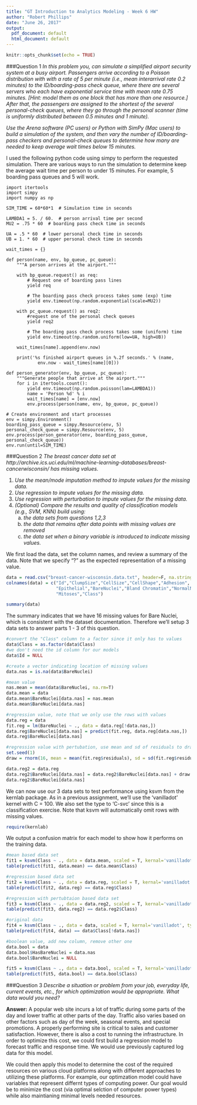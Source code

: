 ```yaml
---
title: "GT Introduction to Analytics Modeling - Week 6 HW"
author: "Robert Phillips"
date: "June 26, 2017"
output:
  pdf_document: default
  html_document: default
---
```


```r
knitr::opts_chunk$set(echo = TRUE)
```

###Question 1
_In this problem you, can simulate a simplified airport security system at a busy airport. Passengers arrive according to a Poisson distribution with with a rate of 5 per minute (i.e., mean interarrival rate 0.2 minutes) to the ID/boarding-pass check queue, where there are several servers who each have exponential service time with mean rate 0.75 minutes. [Hint: model them as one block that has more than one resource.] After that, the passengers are assigned to the shortest of the several personal-check queues, where they go through the personal scanner (time is uniformly distributed between 0.5 minutes and 1 minute)._

_Use the Arena software (PC users) or Python with SimPy (Mac users) to build a simulation of the system, and then vary the number of ID/boarding-pass checkers and personal-check queues to determine how many are needed to keep average wait times below 15 minutes._

I used the following python code using simpy to perform the requested simulation.  There are various ways to run the simulation to determine keep the average wait time per person to under 15 minutes.  For example, 5 boarding pass queues and 5 will work.

    import itertools
    import simpy
    import numpy as np
    
    SIM_TIME = 60*60*1  # Simulation time in seconds
    
    LAMBDA1 = 5. / 60.  # person arrival time per second
    MU2 = .75 * 60  # boarding pass check time in seconds
    
    UA = .5 * 60  # lower personal check time in seconds
    UB = 1. * 60  # upper personal check time in seconds
    
    wait_times = {}

    def person(name, env, bp_queue, pc_queue):
        """A person arrives at the airport."""
        
        with bp_queue.request() as req:
            # Request one of boarding pass lines
            yield req
    
            # The boarding pass check process takes some (exp) time
            yield env.timeout(np.random.exponential(scale=MU2))
    
        with pc_queue.request() as req2:
            #request one of the personal check queues
            yield req2
            
            # The boarding pass check process takes some (uniform) time
            yield env.timeout(np.random.uniform(low=UA, high=UB))
    
        wait_times[name].append(env.now)
        
        print('%s finished airport queues in %.2f seconds.' % (name,
                env.now - wait_times[name][0]))
                                                              
    def person_generator(env, bp_queue, pc_queue):
        """Generate people that arrive at the airport."""
        for i in itertools.count():
            yield env.timeout(np.random.poisson(lam=LAMBDA1))
            name = 'Person %d' % i
            wait_times[name] = [env.now]
            env.process(person(name, env, bp_queue, pc_queue))
    
    # Create environment and start processes
    env = simpy.Environment()
    boarding_pass_queue = simpy.Resource(env, 5)
    personal_check_queue = simpy.Resource(env, 5)
    env.process(person_generator(env, boarding_pass_queue, personal_check_queue))
    env.run(until=SIM_TIME)

###Question 2
_The breast cancer data set at http://archive.ics.uci.edu/ml/machine-learning-databases/breast-cancerwisconsin/ has missing values._

1. _Use the mean/mode imputation method to impute values for the missing data._
2. _Use regression to impute values for the missing data._
3. _Use regression with perturbation to impute values for the missing data._
4. _(Optional) Compare the results and quality of classification models (e.g., SVM, KNN) build using:_
    a. _the data sets from questions 1,2,3_
    b. _the data that remains after data points with missing values are removed_
    c. _the data set when a binary variable is introduced to indicate missing values._

We first load the data, set the column names, and review a summary of the data.  Note that we specify "?" as the expected representation of a missing value.

```r
data = read.csv("breast-cancer-wisconsin.data.txt", header=F, na.strings="?")
colnames(data) = c("Id","ClumpSize","CellSize","CellShape","Adhesion",
                   "Epithelial","BareNuclei","Bland Chromatin","NormalNucleoli",
                   "Mitoses","Class")

summary(data)
```

The summary indicates that we have 16 missing values for Bare Nuclei, which is consistent with the dataset documentation.  Therefore we'll setup 3 data sets to answer parts 1 - 3 of this question. 

```r
#convert the "Class" column to a factor since it only has to values
data$Class = as.factor(data$Class)
#we don't need the id column for our models
data$Id = NULL

#create a vector indicating location of missing values
data.nas = is.na(data$BareNuclei)

#mean value
nas.mean = mean(data$BareNuclei, na.rm=T)
data.mean = data
data.mean$BareNuclei[data.nas] = nas.mean
data.mean$BareNuclei[data.nas]

#regression value, note that we only use the rows with values
data.reg = data
fit.reg = lm(BareNuclei ~ ., data = data.reg[!data.nas,])
data.reg$BareNuclei[data.nas] = predict(fit.reg, data.reg[data.nas,])
data.reg$BareNuclei[data.nas]

#regression value with pertubation, use mean and sd of residuals to draw from a normal dist
set.seed(1)
draw = rnorm(16, mean = mean(fit.reg$residuals), sd = sd(fit.reg$residuals))

data.reg2 = data.reg
data.reg2$BareNuclei[data.nas] = data.reg2$BareNuclei[data.nas] + draw
data.reg2$BareNuclei[data.nas]
```

We can now use our 3 data sets to test performance using ksvm from the kernlab package. As in a previous assignment, we'll use the 'vanilladot' kernel with C = 100. We also set the type to 'C-svc' since this is a classification exercise.  Note that ksvm will automatically omit rows with missing values.

```r
require(kernlab)
```

We output a confusion matrix for each model to show how it performs on the training data.

```r
#mean based data set
fit1 = ksvm(Class ~ ., data = data.mean, scaled = T, kernal='vanilladot', type='C-svc', C=100)
table(predict(fit1, data.mean) == data.mean$Class)

#regression based data set
fit2 = ksvm(Class ~ ., data = data.reg, scaled = T, kernal='vanilladot', type='C-svc', C=100)
table(predict(fit2, data.reg) == data.reg$Class)

#regression with pertubtaion based data set
fit3 = ksvm(Class ~ ., data = data.reg2, scaled = T, kernal='vanilladot', type='C-svc', C=100)
table(predict(fit3, data.reg2) == data.reg2$Class)

#original data
fit4 = ksvm(Class ~ ., data = data, scaled = T, kernal='vanilladot', type='C-svc', C=100)
table(predict(fit4, data) == data$Class[!data.nas])

#boolean value, add new column, remove other one
data.bool = data
data.bool$HasBareNuclei = data.nas
data.bool$BareNuclei = NULL

fit5 = ksvm(Class ~ ., data = data.bool, scaled = T, kernal='vanilladot', type='C-svc', C=100)
table(predict(fit5, data.bool) == data.bool$Class)
``` 

###Question 3
_Describe a situation or problem from your job, everyday life, current events, etc., for which optimization would be appropriate. What data would you need?_

__Answer:__ A popular web site incurs a lot of traffic during some parts of the day and lower traffic at other parts of the day.  Traffic also varies based on other factors such as day of the week, seasonal events, and special promotions.  A properly performing site is critical to sales and customer satisfaction.  However, there is also a cost to running the infrastructure.  In order to optimize this cost, we could first build a regression model to forecast traffic and response time.  We would use previously captured log data for this model.

We could then apply this model to determine the cost of the required resources on various cloud platforms along with different approaches to utilizing these platforms.  For example, our optimzation model could have variables that represent differnt types of computing power.  Our goal would be to minimize the cost (via optimal selction of computer power types) while also maintianing minimal levels needed resources.


